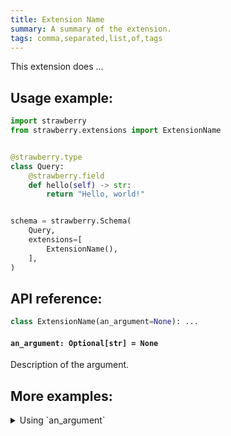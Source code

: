 ```yaml
---
title: Extension Name
summary: A summary of the extension.
tags: comma,separated,list,of,tags
---
```



This extension does ...

## Usage example:

```python
import strawberry
from strawberry.extensions import ExtensionName


@strawberry.type
class Query:
    @strawberry.field
    def hello(self) -> str:
        return "Hello, world!"


schema = strawberry.Schema(
    Query,
    extensions=[
        ExtensionName(),
    ],
)
```

## API reference:

```python
class ExtensionName(an_argument=None): ...
```

#### `an_argument: Optional[str] = None`

Description of the argument.

## More examples:

<details>
  <summary>Using `an_argument`</summary>

```python
import strawberry
from strawberry.extensions import ValidationCache

schema = strawberry.Schema(
    Query,
    extensions=[
        ExtensionName(an_argument="something"),
    ],
)
```

</details>
